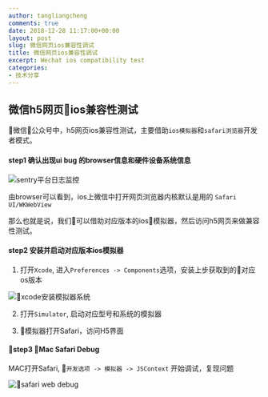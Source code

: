 ```yaml
---
author: tangliangcheng
comments: true
date: 2018-12-28 11:17:00+00:00
layout: post
slug: 微信网页ios兼容性调试
title: 微信网页ios兼容性调试
excerpt: Wechat ios compatibility test
categories:
- 技术分享
---
```


## 微信h5网页ios兼容性测试

微信公众号中，h5网页ios兼容性测试，主要借助`ios模拟器`和`safari浏览器`开发者模式。

#### step1 确认出现ui bug 的browser信息和硬件设备系统信息

![sentry平台日志监控](./sentry_device_info.jpg)

由browser可以看到，ios上微信中打开网页浏览器内核默认是用的 `Safari UI/WKWebView`

那么也就是说，我们可以借助对应版本的ios模拟器，然后访问h5网页来做兼容性测试。

#### step2 安装并启动对应版本ios模拟器

1. 打开`Xcode`, 进入`Preferences -> Components`选项，安装上步获取到的对应os版本

![xcode安装模拟器系统](./xcode_install_os.png)

2. 打开`Simulator`, 启动对应型号和系统的模拟器

3. 模拟器打开Safari，访问H5界面


#### step3 Mac Safari Debug

MAC打开Safari, `开发选项 -> 模拟器 -> JSContext` 开始调试，复现问题

![safari web debug](./safari_debug.png)
